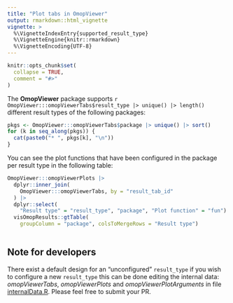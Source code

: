 ```yaml
---
title: "Plot tabs in OmopViewer"
output: rmarkdown::html_vignette
vignette: >
  %\VignetteIndexEntry{supported_result_type}
  %\VignetteEngine{knitr::rmarkdown}
  %\VignetteEncoding{UTF-8}
---
```


```r
knitr::opts_chunk$set(
  collapse = TRUE,
  comment = "#>"
)
```

The **OmopViewer** package supports `r OmopViewer:::omopViewerTabs$result_type |> unique() |> length()` different result types of the following packages:

```r
pkgs <- OmopViewer:::omopViewerTabs$package |> unique() |> sort()
for (k in seq_along(pkgs)) {
  cat(paste0("* ", pkgs[k], "\n"))
}
```

You can see the plot functions that have been configured in the package per result type in the following table:

```r
OmopViewer:::omopViewerPlots |>
  dplyr::inner_join(
    OmopViewer:::omopViewerTabs, by = "result_tab_id"
  ) |>
  dplyr::select(
    "Result type" = "result_type", "package", "Plot function" = "fun") |>
  visOmopResults::gtTable(
    groupColumn = "package", colsToMergeRows = "Result type")
  
```

## Note for developers

There exist a default design for an "unconfigured" `result_type` if you wish to configure a new `result_type` this can be done editing the internal data: *omopViewerTabs*, *omopViewerPlots* and *omopViewerPlotArguments* in file [internalData.R](https://github.com/OHDSI/omopViewer/blob/main/data-raw/internalData.R). Please feel free to submit your PR.

<!-- :::{callout} -->
<!-- ::: -->
